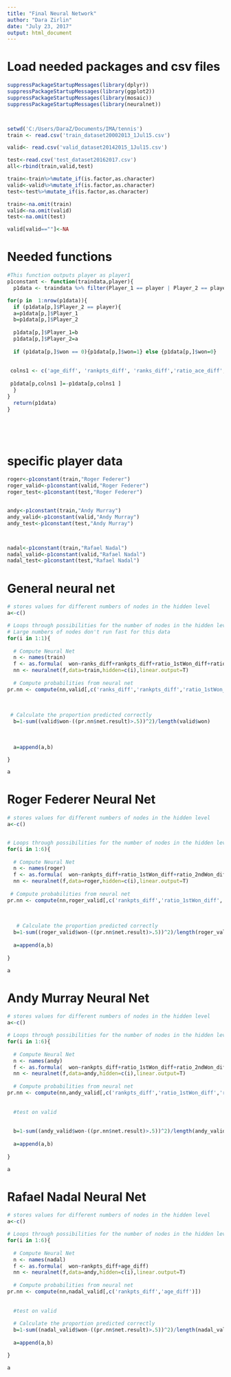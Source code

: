 ---
title: "Final Neural Network"
author: "Dara Zirlin"
date: "July 23, 2017"
output: html_document
---

# Load needed packages and csv files
```{r}

suppressPackageStartupMessages(library(dplyr))
suppressPackageStartupMessages(library(ggplot2))
suppressPackageStartupMessages(library(mosaic))
suppressPackageStartupMessages(library(neuralnet))



setwd('C:/Users/DaraZ/Documents/IMA/tennis')
train <- read.csv('train_dataset20002013_1Jul15.csv')

valid<- read.csv('valid_dataset20142015_1Jul15.csv')

test<-read.csv('test_dataset20162017.csv')
all<-rbind(train,valid,test)

train<-train%>%mutate_if(is.factor,as.character)
valid<-valid%>%mutate_if(is.factor,as.character)
test<-test%>%mutate_if(is.factor,as.character)

train<-na.omit(train)
valid<-na.omit(valid)
test<-na.omit(test)

valid[valid==""]<-NA
```


# Needed functions
```{r}

#This function outputs player as player1
p1constant <- function(traindata,player){
  p1data <- traindata %>% filter(Player_1 == player | Player_2 == player)

for(p in  1:nrow(p1data)){  
  if (p1data[p,]$Player_2 == player){
  a=p1data[p,]$Player_1
  b=p1data[p,]$Player_2
  
  p1data[p,]$Player_1=b
  p1data[p,]$Player_2=a
  
  if (p1data[p,]$won == 0){p1data[p,]$won=1} else {p1data[p,]$won=0}
 
  
 colns1 <- c('age_diff', 'rankpts_diff', 'ranks_diff','ratio_ace_diff','ratio_1stIn_diff','ratio_1stWon_diff','ratio_2ndWon_diff')
  
 p1data[p,colns1 ]=-p1data[p,colns1 ]
  }
}
  return(p1data)
}






```

# specific player data
```{r}
roger<-p1constant(train,"Roger Federer")
roger_valid<-p1constant(valid,"Roger Federer")
roger_test<-p1constant(test,"Roger Federer")


andy<-p1constant(train,"Andy Murray")
andy_valid<-p1constant(valid,"Andy Murray")
andy_test<-p1constant(test,"Andy Murray")



nadal<-p1constant(train,"Rafael Nadal")
nadal_valid<-p1constant(valid,"Rafael Nadal")
nadal_test<-p1constant(test,"Rafael Nadal")

```



# General neural net
```{r}
# stores values for different numbers of nodes in the hidden level
a<-c()

# Loops through possibilities for the number of nodes in the hidden level
# Large numbers of nodes don't run fast for this data
for(i in 1:1){
  
  # Compute Neural Net
  n <- names(train)
  f <- as.formula(  won~ranks_diff+rankpts_diff+ratio_1stWon_diff+ratio_2ndWon_diff+ratio_ace_diff+avg_brkpt_converted)
  nn <- neuralnet(f,data=train,hidden=c(i),linear.output=T)
  
  # Compute probabilities from neural net
pr.nn <- compute(nn,valid[,c('ranks_diff','rankpts_diff','ratio_1stWon_diff','ratio_2ndWon_diff','ratio_ace_diff','avg_brkpt_converted')])
  
  
 
 # Calculate the proportion predicted correctly 
  b=1-sum((valid$won-((pr.nn$net.result)>.5))^2)/length(valid$won)
  
  
  
  a=append(a,b)

}

a


```



# Roger Federer Neural Net
```{r}
# stores values for different numbers of nodes in the hidden level
a<-c()


# Loops through possibilities for the number of nodes in the hidden level
for(i in 1:6){
  
  # Compute Neural Net
  n <- names(roger)
  f <- as.formula(  won~rankpts_diff+ratio_1stWon_diff+ratio_2ndWon_diff+ratio_ace_diff+age_diff)
  nn <- neuralnet(f,data=roger,hidden=c(i),linear.output=T)
  
 # Compute probabilities from neural net
pr.nn <- compute(nn,roger_valid[,c('rankpts_diff','ratio_1stWon_diff','ratio_2ndWon_diff','ratio_ace_diff','age_diff')])
  
  
  
   # Calculate the proportion predicted correctly 
  b=1-sum((roger_valid$won-((pr.nn$net.result)>.5))^2)/length(roger_valid$won)
  
  a=append(a,b)
  
}

a

```



# Andy Murray Neural Net
```{r}
# stores values for different numbers of nodes in the hidden level
a<-c()

# Loops through possibilities for the number of nodes in the hidden level
for(i in 1:6){
  
  # Compute Neural Net
  n <- names(andy)
  f <- as.formula(  won~rankpts_diff+ratio_1stWon_diff+ratio_2ndWon_diff+ratio_ace_diff)
  nn <- neuralnet(f,data=andy,hidden=c(i),linear.output=T)
  
  # Compute probabilities from neural net
pr.nn <- compute(nn,andy_valid[,c('rankpts_diff','ratio_1stWon_diff','ratio_2ndWon_diff','ratio_ace_diff')])
  
  
  #test on valid
  
  
  b=1-sum((andy_valid$won-((pr.nn$net.result)>.5))^2)/length(andy_valid$won)
  
  a=append(a,b)
  
}

a

```

# Rafael Nadal Neural Net
```{r}

# stores values for different numbers of nodes in the hidden level
a<-c()

# Loops through possibilities for the number of nodes in the hidden level
for(i in 1:6){
  
  # Compute Neural Net
  n <- names(nadal)
  f <- as.formula(  won~rankpts_diff+age_diff)
  nn <- neuralnet(f,data=andy,hidden=c(i),linear.output=T)
  
  # Compute probabilities from neural net
pr.nn <- compute(nn,nadal_valid[,c('rankpts_diff','age_diff')])
  
  
  #test on valid
  
  # Calculate the proportion predicted correctly 
  b=1-sum((nadal_valid$won-((pr.nn$net.result)>.5))^2)/length(nadal_valid$won)
  
  a=append(a,b)

}

a
```